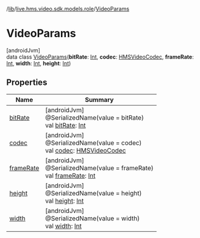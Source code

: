 /[lib](/api-reference/android/v2/home/content)/[live.hms.video.sdk.models.role](../index)/[VideoParams](index)

# VideoParams

[androidJvm]\
data class [VideoParams](index)(**bitRate**: [Int](https://kotlinlang.org/api/latest/jvm/stdlib/kotlin/-int/index.html), **codec**: [HMSVideoCodec](../../live.hms.video.media.codec/-h-m-s-video-codec/index), **frameRate**: [Int](https://kotlinlang.org/api/latest/jvm/stdlib/kotlin/-int/index.html), **width**: [Int](https://kotlinlang.org/api/latest/jvm/stdlib/kotlin/-int/index.html), **height**: [Int](https://kotlinlang.org/api/latest/jvm/stdlib/kotlin/-int/index.html))

## Properties

| Name                    | Summary                                                                                                                                                           |
| ----------------------- | ----------------------------------------------------------------------------------------------------------------------------------------------------------------- |
| [bitRate](bit-rate)     | [androidJvm]<br />@SerializedName(value = bitRate)<br />val [bitRate](bit-rate): [Int](https://kotlinlang.org/api/latest/jvm/stdlib/kotlin/-int/index.html)       |
| [codec](codec)          | [androidJvm]<br />@SerializedName(value = codec)<br />val [codec](codec): [HMSVideoCodec](../../live.hms.video.media.codec/-h-m-s-video-codec/index)              |
| [frameRate](frame-rate) | [androidJvm]<br />@SerializedName(value = frameRate)<br />val [frameRate](frame-rate): [Int](https://kotlinlang.org/api/latest/jvm/stdlib/kotlin/-int/index.html) |
| [height](height)        | [androidJvm]<br />@SerializedName(value = height)<br />val [height](height): [Int](https://kotlinlang.org/api/latest/jvm/stdlib/kotlin/-int/index.html)           |
| [width](width)          | [androidJvm]<br />@SerializedName(value = width)<br />val [width](width): [Int](https://kotlinlang.org/api/latest/jvm/stdlib/kotlin/-int/index.html)              |
